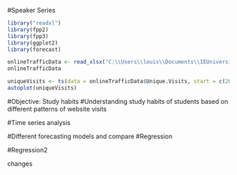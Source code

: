 #Speaker Series 

```{r}
library("readxl")
library(fpp2)
library(fpp3)
library(ggplot2)
library(forecast)
```


```{r}
onlineTrafficData <- read_xlsx("C:\\Users\\louis\\Documents\\IEUniversity\\Forecasting & Time Series Analysis\\Speaker Series\\onlineTraffic.xlsx")
onlineTrafficData
```

```{r}
uniqueVisits <- ts(data = onlineTrafficData$Unique.Visits, start = c(2014, 257), frequency = 365.25)
autoplot(uniqueVisits)
```

#Objective: Study habits 
  #Understanding study habits of students based on different patterns of website visits


#Time series analysis 


#Different forecasting models and compare 
  #Regression

#Regression2

changes












